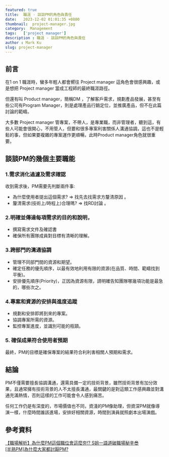 ```yaml
---
featured: true
title:  職涯 - 談談PM的角色與責任
date:   2023-12-02 01:01:35 +0800
thumbnail:  project-manager.jpg
category:  Management
tags:   ['project manager']
description : 職涯 - 談談PM的角色與責任
author : Mark Ku
slug: project-manager
---
```


## 前言
在1 on 1 職涯時，蠻多年輕人都會嚮往 Project manager 這角色會很感興趣，或是想把 Project manager 當成工程師的最終職涯路徑。  

但還有叫 Product manager，簡稱DM ，了解客戶需求，規劃產品發展，甚至有些公司有Program Manager，則是處理產品行銷定位，並推廣產品，但不在此篇討論的範疇。  

大多數 Project manager 管專案，不帶人，是專業職，而非管理者，聽到這，有些人可能會很開心，不用管人，但要和很多專案利害關係人溝通協調，這也不是輕鬆的事，但如果要複雜的專案運作更順暢，此時Product manager角色就很重要。  

## 談談PM的幾個主要職能
### 1.需求消化過濾及需求確認
收到需求後，PM需要先判斷兩件事:  
- 為什麼使用者提出這個需求? => 找先去找需求方釐清原因 。
- 釐清需求(技術上/時程上)合理嗎? => 找RD討論 。

### 2.明確並傳達每項需求的目的和說明，
- 撰寫需求文件及確認書
- 確保所有團隊成員對目標有清晰的理解。

### 3.跨部門的溝通協調
- 管理不同部門間的資源和期望。
- 確定任務的優先順序，以最有效地利用有限的資源(在品質、時間、範疇找到平衡)。
- 安排優先順序(Priority)，正因為資源有限，請明確告知團隊哪幾項功能是最急的，哪些次之。

### 4.專案和資源的安排與進度追蹤
- 規劃和安排即將到來的專案。
- 協調專案所需的資源。
- 監控專案進度，並識別可能的瓶頸。

### 5. 確保成果符合使用者預期
最終，PM的目標是確保專案的結果符合利利害相關人預期和需求。

## 結論
PM不僅需要擅長協調溝通，還需具備一定的技術背景，雖然技術背景有加分效果，且通常擁有技術背景的人不太擅長溝通，最關鍵的是對這類工作感興趣並對溝通充滿熱情，否則這樣的工作可能會令人感到痛苦。    

任何工作仍是有深度的，市場價值也不同，資淺的PM像助理，但資深PM就像導演一樣，什麼時間誰該進場，安排好相關資源，時間到演員就照劇本出場演戲。

## 參考資料
[【職場解析】為什麼PM這個職位會這麼夯⁉️ S姐一語道破職場秘辛😎](https://www.dcard.tw/f/job/p/239892893)  
[[半熟PM]為什麼大家都討厭PM?](https://www.dcard.tw/f/job/p/239892893)
